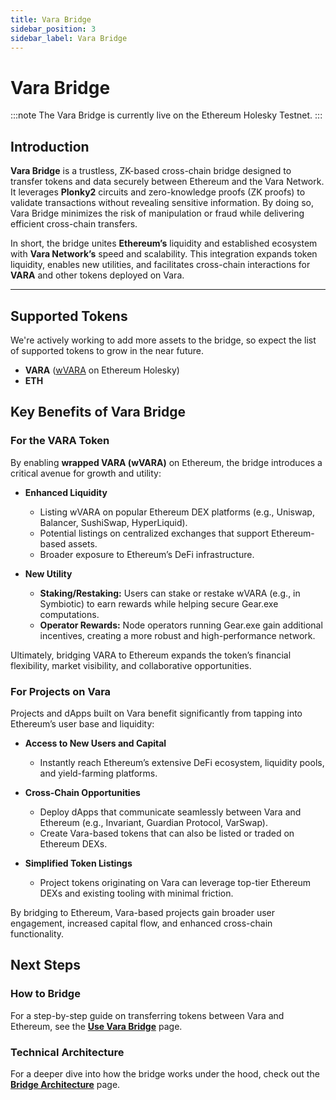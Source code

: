 ```yaml
---
title: Vara Bridge
sidebar_position: 3
sidebar_label: Vara Bridge
---
```


# Vara Bridge

:::note
The Vara Bridge is currently live on the Ethereum Holesky Testnet.
:::

## Introduction
**Vara Bridge** is a trustless, ZK-based cross-chain bridge designed to transfer tokens and data securely between Ethereum and the Vara Network. It leverages **Plonky2** circuits and zero-knowledge proofs (ZK proofs) to validate transactions without revealing sensitive information. By doing so, Vara Bridge minimizes the risk of manipulation or fraud while delivering efficient cross-chain transfers. 

In short, the bridge unites **Ethereum’s** liquidity and established ecosystem with **Vara Network’s** speed and scalability. This integration expands token liquidity, enables new utilities, and facilitates cross-chain interactions for **VARA** and other tokens deployed on Vara.

---

## Supported Tokens
We're actively working to add more assets to the bridge, so expect the list of supported tokens to grow in the near future.

- **VARA** ([wVARA](https://holesky.etherscan.io/token/0x1ebbdad5274735fd2651d872a25abb19d6b025f0) on Ethereum Holesky)  
- **ETH**

## Key Benefits of Vara Bridge

### For the VARA Token
By enabling **wrapped VARA (wVARA)** on Ethereum, the bridge introduces a critical avenue for growth and utility:

- **Enhanced Liquidity**  
  - Listing wVARA on popular Ethereum DEX platforms (e.g., Uniswap, Balancer, SushiSwap, HyperLiquid).  
  - Potential listings on centralized exchanges that support Ethereum-based assets.  
  - Broader exposure to Ethereum’s DeFi infrastructure.

- **New Utility**  
  - **Staking/Restaking:** Users can stake or restake wVARA (e.g., in Symbiotic) to earn rewards while helping secure Gear.exe computations.  
  - **Operator Rewards:** Node operators running Gear.exe gain additional incentives, creating a more robust and high-performance network.

Ultimately, bridging VARA to Ethereum expands the token’s financial flexibility, market visibility, and collaborative opportunities.

### For Projects on Vara
Projects and dApps built on Vara benefit significantly from tapping into Ethereum’s user base and liquidity:

- **Access to New Users and Capital**  
  - Instantly reach Ethereum’s extensive DeFi ecosystem, liquidity pools, and yield-farming platforms.

- **Cross-Chain Opportunities**  
  - Deploy dApps that communicate seamlessly between Vara and Ethereum (e.g., Invariant, Guardian Protocol, VarSwap).  
  - Create Vara-based tokens that can also be listed or traded on Ethereum DEXs.

- **Simplified Token Listings**  
  - Project tokens originating on Vara can leverage top-tier Ethereum DEXs and existing tooling with minimal friction.  

By bridging to Ethereum, Vara-based projects gain broader user engagement, increased capital flow, and enhanced cross-chain functionality.

## Next Steps

### How to Bridge
For a step-by-step guide on transferring tokens between Vara and Ethereum, see the [**Use Vara Bridge**](/docs/bridge/bridging-guide.md) page.

### Technical Architecture
For a deeper dive into how the bridge works under the hood, check out the [**Bridge Architecture**](/docs/bridge/architecture.md) page.